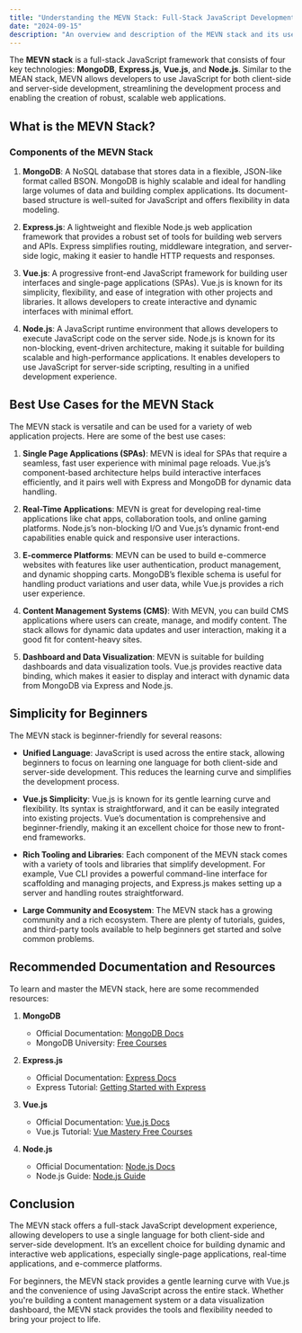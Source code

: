 ```yaml
---
title: "Understanding the MEVN Stack: Full-Stack JavaScript Development"
date: "2024-09-15"
description: "An overview and description of the MEVN stack and its use cases in modern web development."
---
```


The **MEVN stack** is a full-stack JavaScript framework that consists of four key technologies: **MongoDB**, **Express.js**, **Vue.js**, and **Node.js**. Similar to the MEAN stack, MEVN allows developers to use JavaScript for both client-side and server-side development, streamlining the development process and enabling the creation of robust, scalable web applications.

## What is the MEVN Stack?

### Components of the MEVN Stack

1. **MongoDB**: A NoSQL database that stores data in a flexible, JSON-like format called BSON. MongoDB is highly scalable and ideal for handling large volumes of data and building complex applications. Its document-based structure is well-suited for JavaScript and offers flexibility in data modeling.

2. **Express.js**: A lightweight and flexible Node.js web application framework that provides a robust set of tools for building web servers and APIs. Express simplifies routing, middleware integration, and server-side logic, making it easier to handle HTTP requests and responses.

3. **Vue.js**: A progressive front-end JavaScript framework for building user interfaces and single-page applications (SPAs). Vue.js is known for its simplicity, flexibility, and ease of integration with other projects and libraries. It allows developers to create interactive and dynamic interfaces with minimal effort.

4. **Node.js**: A JavaScript runtime environment that allows developers to execute JavaScript code on the server side. Node.js is known for its non-blocking, event-driven architecture, making it suitable for building scalable and high-performance applications. It enables developers to use JavaScript for server-side scripting, resulting in a unified development experience.

## Best Use Cases for the MEVN Stack

The MEVN stack is versatile and can be used for a variety of web application projects. Here are some of the best use cases:

1. **Single Page Applications (SPAs)**: MEVN is ideal for SPAs that require a seamless, fast user experience with minimal page reloads. Vue.js’s component-based architecture helps build interactive interfaces efficiently, and it pairs well with Express and MongoDB for dynamic data handling.

2. **Real-Time Applications**: MEVN is great for developing real-time applications like chat apps, collaboration tools, and online gaming platforms. Node.js’s non-blocking I/O and Vue.js’s dynamic front-end capabilities enable quick and responsive user interactions.

3. **E-commerce Platforms**: MEVN can be used to build e-commerce websites with features like user authentication, product management, and dynamic shopping carts. MongoDB’s flexible schema is useful for handling product variations and user data, while Vue.js provides a rich user experience.

4. **Content Management Systems (CMS)**: With MEVN, you can build CMS applications where users can create, manage, and modify content. The stack allows for dynamic data updates and user interaction, making it a good fit for content-heavy sites.

5. **Dashboard and Data Visualization**: MEVN is suitable for building dashboards and data visualization tools. Vue.js provides reactive data binding, which makes it easier to display and interact with dynamic data from MongoDB via Express and Node.js.

## Simplicity for Beginners

The MEVN stack is beginner-friendly for several reasons:

- **Unified Language**: JavaScript is used across the entire stack, allowing beginners to focus on learning one language for both client-side and server-side development. This reduces the learning curve and simplifies the development process.

- **Vue.js Simplicity**: Vue.js is known for its gentle learning curve and flexibility. Its syntax is straightforward, and it can be easily integrated into existing projects. Vue’s documentation is comprehensive and beginner-friendly, making it an excellent choice for those new to front-end frameworks.

- **Rich Tooling and Libraries**: Each component of the MEVN stack comes with a variety of tools and libraries that simplify development. For example, Vue CLI provides a powerful command-line interface for scaffolding and managing projects, and Express.js makes setting up a server and handling routes straightforward.

- **Large Community and Ecosystem**: The MEVN stack has a growing community and a rich ecosystem. There are plenty of tutorials, guides, and third-party tools available to help beginners get started and solve common problems.

## Recommended Documentation and Resources

To learn and master the MEVN stack, here are some recommended resources:

1. **MongoDB**
   - Official Documentation: [MongoDB Docs](https://docs.mongodb.com/)
   - MongoDB University: [Free Courses](https://university.mongodb.com/)

2. **Express.js**
   - Official Documentation: [Express Docs](https://expressjs.com/en/4x/api.html)
   - Express Tutorial: [Getting Started with Express](https://expressjs.com/en/starter/installing.html)

3. **Vue.js**
   - Official Documentation: [Vue.js Docs](https://vuejs.org/v2/guide/)
   - Vue.js Tutorial: [Vue Mastery Free Courses](https://www.vuemastery.com/courses/intro-to-vue-3/intro-to-vue3/)

4. **Node.js**
   - Official Documentation: [Node.js Docs](https://nodejs.org/en/docs/)
   - Node.js Guide: [Node.js Guide](https://nodejs.dev/learn)

## Conclusion

The MEVN stack offers a full-stack JavaScript development experience, allowing developers to use a single language for both client-side and server-side development. It’s an excellent choice for building dynamic and interactive web applications, especially single-page applications, real-time applications, and e-commerce platforms.

For beginners, the MEVN stack provides a gentle learning curve with Vue.js and the convenience of using JavaScript across the entire stack. Whether you're building a content management system or a data visualization dashboard, the MEVN stack provides the tools and flexibility needed to bring your project to life.

<RelatedComparisons
    currentLanguages='MongoDB-Express-Vue-NodeJS'
/>
